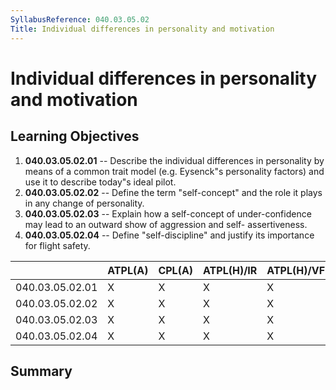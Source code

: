 ```yaml
---
SyllabusReference: 040.03.05.02
Title: Individual differences in personality and motivation
---
```


# Individual differences in personality and motivation

## Learning Objectives

1.  **040.03.05.02.01** -- Describe the individual differences in personality by
    means of a common trait model (e.g. Eysenck"s personality factors) and use it
    to describe today"s ideal pilot.
2.  **040.03.05.02.02** -- Define the term "self-concept" and the role it plays
    in any change of personality.
3.  **040.03.05.02.03** -- Explain how a self-concept of under-confidence may
    lead to an outward show of aggression and self- assertiveness.
4.  **040.03.05.02.04** -- Define "self-discipline" and justify its importance
    for flight safety.

|                 | ATPL(A) | CPL(A) | ATPL(H)/IR | ATPL(H)/VFR | CPL(H) | IR  | CBIR(A) |
| --------------- | ------- | ------ | ---------- | ----------- | ------ | --- | ------- |
| 040.03.05.02.01 | X       | X      | X          | X           | X      | X   |         |
| 040.03.05.02.02 | X       | X      | X          | X           | X      | X   |         |
| 040.03.05.02.03 | X       | X      | X          | X           | X      | X   |         |
| 040.03.05.02.04 | X       | X      | X          | X           | X      | X   |         |

## Summary
